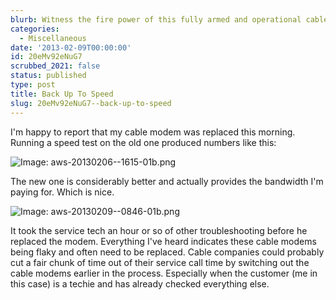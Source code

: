 ```yaml
---
blurb: Witness the fire power of this fully armed and operational cable modem.
categories:
  - Miscellaneous
date: '2013-02-09T00:00:00'
id: 20eMv92eNuG7
scrubbed_2021: false
status: published
type: post
title: Back Up To Speed
slug: 20eMv92eNuG7--back-up-to-speed
---
```


I'm happy to report that my cable modem was replaced this morning. Running a speed test on the old one produced numbers like this:

![Image: aws-20130206--1615-01b.png](/aws-20130206--1615-01b.png)

The new one is considerably better and actually provides the bandwidth I'm paying for. Which is nice.

![Image: aws-20130209--0846-01b.png](/aws-20130209--0846-01b.png)

It took the service tech an hour or so of other troubleshooting before he replaced the modem. Everything I've heard indicates these cable modems being flaky and often need to be replaced. Cable companies could probably cut a fair chunk of time out of their service call time by switching out the cable modems earlier in the process. Especially when the customer (me in this case) is a techie and has already checked everything else.
